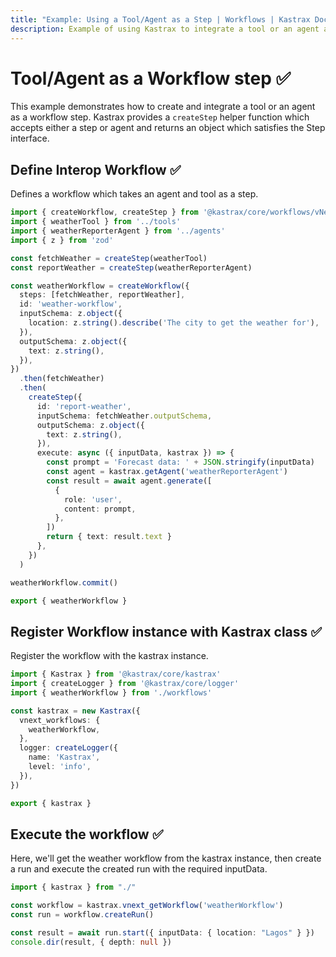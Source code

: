 ```yaml
---
title: "Example: Using a Tool/Agent as a Step | Workflows | Kastrax Docs"
description: Example of using Kastrax to integrate a tool or an agent as a step in a workflow.
---
```



# Tool/Agent as a Workflow step ✅

This example demonstrates how to create and integrate a tool or an agent as a workflow step.
Kastrax provides a `createStep` helper function which accepts either a step or agent and returns an object which satisfies the Step interface.


## Define Interop Workflow ✅
Defines a workflow which takes an agent and tool as a step.

```ts showLineNumbers copy filename="workflows/interop-workflow.ts"
import { createWorkflow, createStep } from '@kastrax/core/workflows/vNext'
import { weatherTool } from '../tools'
import { weatherReporterAgent } from '../agents'
import { z } from 'zod'

const fetchWeather = createStep(weatherTool)
const reportWeather = createStep(weatherReporterAgent)

const weatherWorkflow = createWorkflow({
  steps: [fetchWeather, reportWeather],
  id: 'weather-workflow',
  inputSchema: z.object({
    location: z.string().describe('The city to get the weather for'),
  }),
  outputSchema: z.object({
    text: z.string(),
  }),
})
  .then(fetchWeather)
  .then(
    createStep({
      id: 'report-weather',
      inputSchema: fetchWeather.outputSchema,
      outputSchema: z.object({
        text: z.string(),
      }),
      execute: async ({ inputData, kastrax }) => {
        const prompt = 'Forecast data: ' + JSON.stringify(inputData)
        const agent = kastrax.getAgent('weatherReporterAgent')
        const result = await agent.generate([
          {
            role: 'user',
            content: prompt,
          },
        ])
        return { text: result.text }
      },
    })
  )

weatherWorkflow.commit()

export { weatherWorkflow }
```

## Register Workflow instance with Kastrax class ✅
Register the workflow with the kastrax instance.

```ts showLineNumbers copy filename="index.ts"
import { Kastrax } from '@kastrax/core/kastrax'
import { createLogger } from '@kastrax/core/logger'
import { weatherWorkflow } from './workflows'

const kastrax = new Kastrax({
  vnext_workflows: {
    weatherWorkflow,
  },
  logger: createLogger({
    name: 'Kastrax',
    level: 'info',
  }),
})

export { kastrax }
```

## Execute the workflow ✅
Here, we'll get the weather workflow from the kastrax instance, then create a run and execute the created run with the required inputData.

```ts showLineNumbers copy filename="exec.ts"
import { kastrax } from "./"

const workflow = kastrax.vnext_getWorkflow('weatherWorkflow')
const run = workflow.createRun()

const result = await run.start({ inputData: { location: "Lagos" } })
console.dir(result, { depth: null })
```

